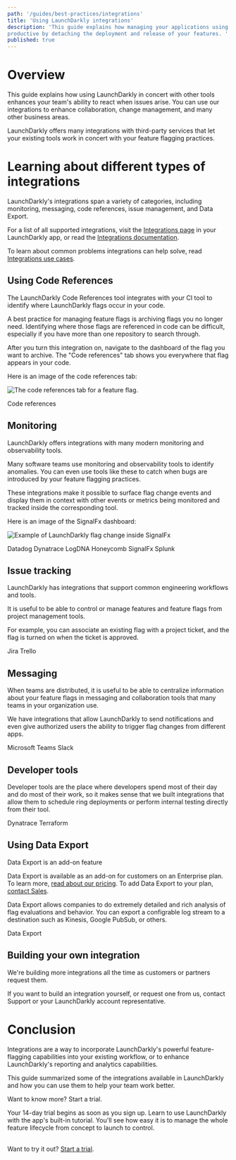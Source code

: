 ```yaml
---
path: '/guides/best-practices/integrations'
title: 'Using LaunchDarkly integrations'
description: 'This guide explains how managing your applications using feature flags helps your team be more
productive by detaching the deployment and release of your features. '
published: true
---
```


# Overview

This guide explains how using LaunchDarkly in concert with other tools enhances your team's ability to react when issues arise. You can use our integrations to enhance collaboration, change management, and many other business areas.

LaunchDarkly offers many integrations with third-party services that let your existing tools work in concert with your feature flagging practices.

# Learning about different types of integrations

LaunchDarkly's integrations span a variety of categories, including monitoring, messaging, code references, issue management, and Data Export.

For a list of all supported integrations, visit the [Integrations page](https://app.launchdarkly.com/integrations) in your LaunchDarkly app, or read the [Integrations documentation](/integrations).

To learn about common problems integrations can help solve, read [Integrations use cases](/guides/best-practices/integrations-use-cases).

## Using Code References

The LaunchDarkly Code References tool
integrates with your CI tool to identify where LaunchDarkly flags occur in your code.

A best practice for managing feature flags is archiving flags you no longer need. Identifying where those flags are referenced in code can be difficult, especially if you have more than one repository to
search through.

After you turn this integration on, navigate to the dashboard of the flag you want to archive. The "Code references" tab shows you everywhere that flag appears in your code.

Here is an image of the code references tab:

![The code references tab for a feature flag.](flag-code-references.png)

<LearnMore>
  <LearnMoreLink to="/home/code/code-references">Code references</LearnMoreLink>
</LearnMore>

## Monitoring

LaunchDarkly offers integrations with many modern monitoring and observability tools.

Many software teams use monitoring and observability tools to identify anomalies. You can even use tools like these to catch when bugs are introduced by your feature flagging practices.

These integrations make it
possible to surface flag change events and display them in context
with other events or metrics being monitored and tracked inside the corresponding
tool.

Here is an image of the SignalFx dashboard:

![Example of LaunchDarkly flag change inside SignalFx](signalfx-marker-1.png)

<LearnMore>
  <LearnMoreLink to="/integrations/datadog">Datadog</LearnMoreLink>
  <LearnMoreLink to="/integrations/dynatrace">Dynatrace</LearnMoreLink>
  <LearnMoreLink to="/integrations/logdna">LogDNA</LearnMoreLink>
  <LearnMoreLink to="/integrations/honeycomb">Honeycomb</LearnMoreLink>
  <LearnMoreLink to="/integrations/signalfx">SignalFx</LearnMoreLink>
  <LearnMoreLink to="/integrations/splunk">Splunk</LearnMoreLink>
</LearnMore>

## Issue tracking

LaunchDarkly has integrations that support common engineering workflows and tools.

It is useful to be able to control or manage features and feature flags from project management tools.

For example, you can associate an existing flag with a project ticket, and the flag is turned on when the ticket is approved.

<LearnMore>
  <LearnMoreLink to="/integrations/jira">Jira</LearnMoreLink>
  <LearnMoreLink to="https://trello.com/power-ups/5d795c43ef5f7d1dc307da46">Trello</LearnMoreLink>
</LearnMore>

## Messaging

When teams are distributed, it is useful to be able to centralize information about your feature flags in messaging and collaboration tools that many teams in your organization use.

We have integrations that allow LaunchDarkly to send notifications and even give
authorized users the ability to trigger flag changes from different apps.

<LearnMore>
  <LearnMoreLink to="/integrations/microsoft-teams">Microsoft Teams</LearnMoreLink>
  <LearnMoreLink to="/integrations/slack">Slack</LearnMoreLink>
</LearnMore>

## Developer tools

Developer tools are the place where developers spend most of their day and do most of their work, so it makes sense that we built integrations that allow them to schedule ring deployments or perform internal testing directly from their tool.

<LearnMore>
  <LearnMoreLink to="/integrations/dynatrace">Dynatrace</LearnMoreLink>
  <LearnMoreLink to="/integrations/terraform">Terraform</LearnMoreLink>
</LearnMore>

## Using Data Export

<Callout intent="primary">
  <CalloutTitle>Data Export is an add-on feature</CalloutTitle>
  <CalloutDescription>

Data Export is available as an add-on for customers on an Enterprise plan. To learn more, [read about our pricing](https://launchdarkly.com/pricing/). To add Data Export to your plan, [contact Sales](https://launchdarkly.com/contact-sales/).

  </CalloutDescription>
</Callout>

Data Export allows companies to do extremely detailed and rich analysis of flag
evaluations and behavior. You can export a configrable log stream to a destination such
as Kinesis, Google PubSub, or others.

<LearnMore>
  <LearnMoreLink to="/home/data-export">Data Export</LearnMoreLink>
</LearnMore>

## Building your own integration

We're building more integrations all the time as customers or partners request them.

If you want to build an integration yourself, or request one from us, contact Support or your LaunchDarkly account representative.

# Conclusion

Integrations are a way to incorporate LaunchDarkly's powerful feature-flagging capabilities into your existing workflow, or to enhance LaunchDarkly's reporting and analytics capabilities.

This guide summarized some of the integrations available in LaunchDarkly and how you can use them to help your team work better.

<Callout intent="primary">
<CalloutTitle>Want to know more? Start a trial.</CalloutTitle>
<CalloutDescription>

Your 14-day trial begins as soon as you sign up. Learn to use LaunchDarkly with the app's built-in tutorial. You'll see how easy it is to manage the whole feature lifecycle from concept to launch to control.<br/><br/>

Want to try it out? [Start a trial](https://launchdarkly.com/start-trial/).

</CalloutDescription>
</Callout>
